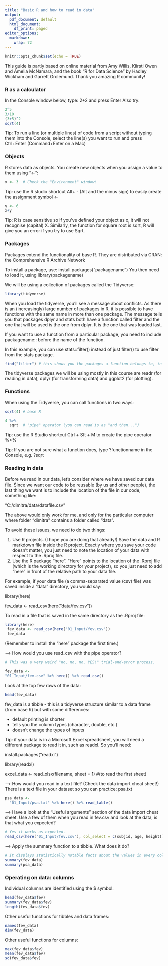 ```yaml
---
title: "Basic R and how to read in data"
output:
  pdf_document: default
  html_document:
    df_print: paged
editor_options:
  markdown:
    wrap: 72
---
```


```r
knitr::opts_chunk$set(echo = TRUE)
```

This guide is partly based on online material from Amy Willis, Kiirsti
Owen and Amelia McNamara, and the book "R for Data Science" by Hadley
Wickham and Garrett Grolemund. Thank you amazing R community!

### R as a calculator

In the Console window below, type: 2+2 and press Enter Also try:

```r
2^5
3/10
(3+5)^2
sqrt(4)
```

Tip: To run a line (or multiple lines) of code from a script without
typing them into the Console, select the line(s) you want to run and
press Ctrl+Enter (Command+Enter on a Mac)

### Objects

R stores data as objects. You create new objects when you assign a value
to them using "\<-":

```r
x <- 3  # Check the "Environment" window!
```

Tip: use the R studio shortcut Alt+ - (Alt and the minus sign) to easily
create the assignment symbol \<-

```r
y <- 6
x+y
```

Tip: R is case sensitive so if you've defined your object as x, it will
not recognise (capital) X. Similarly, the function for square root is
sqrt, R will give you an error if you try to use Sqrt.

### Packages

Packages extend the functionality of base R. They are distributed via
CRAN: the Comprehensive R Archive Network

To install a package, use: install.packages("packagename") You then need
to load it, using library(packagename)

We will be using a collection of packages called the Tidyverse:

```r
library(tidyverse)
```

When you load the tidyverse, you'll see a message about conflicts. As
there is an (increasingly) large number of packages in R, it is possible
to have functions with the same name in more than one package. The
message tells you that packages dplyr and stats both have a function
called filter and the one that will be used is the one from dplyr. It is
the one that was loaded last.

If you want to use a function from a particular package, you need to
include packagename:: before the name of the function.

In this example, you can use stats::filter() instead of just filter() to
use filter from the stats package.

```r
find("filter") # this shows you the packages a function belongs to, in order of priority
```

The tidyverse packages we will be using mostly in this course are readr
(for reading in data), dplyr (for transforming data) and ggplot2 (for
plotting).

### Functions

When using the Tidyverse, you can call functions in two ways:

```r
sqrt(4) # base R

4 %>%
  sqrt  # "pipe" operator (you can read is as "and then...")
```

Tip: use the R Studio shortcut Ctrl + Sft + M to create the pipe
operator %\>%

Tip: If you are not sure what a function does, type ?functionname in the
Console, e.g. ?sqrt

### Reading in data

Before we read in our data, let's consider where we have saved our data
file. Since we want our code to be reusable (by us and other people),
the last thing we want is to include the location of the file in our
code, something like:

"C:/dimitra/data/datafile.csv"

The above would only work for me, and only for the particular computer
where folder "dimitra" contains a folder called "data".

To avoid these issues, we need to do two things:

1.  Use R projects. (I hope you are doing that already!) Save the data
    and R markdown file inside the R project. Exactly where you save
    your code doesn't matter, you just need to note the location of your
    data with respect to the .Rproj file.
2.  Use the R package "here". "Here" points to the location of the
    .Rproj file (which is the working directory for your project), so
    you just need to add "here" in front of the relative path to your
    data file.

For example, if your data file (a comma-separated value (csv) file) was
saved inside a "data" directory, you would say:

library(here)

fev_data \<- read_csv(here("data/fev.csv"))

To read in a file that is saved in the same directory as the .Rproj
file:

```r
library(here)
 fev_data <- read_csv(here("01_Input/fev.csv"))
 fev_data
```

(Remember to install the "here" package the first time.)

--\> How would you use read_csv with the pipe operator?

```r
# This was a very weird "no, no, no, YES!" trial-and-error process.

fev_data <-
"01_Input/fev.csv" %>% here() %>% read_csv()
```

Look at the top few rows of the data:

```r
head(fev_data)
```

fev_data is a tibble - this is a tidyverse structure similar to a data
frame (from base R) but with some differences:

-   default printing is shorter
-   tells you the column types (character, double, etc.)
-   doesn't change the types of inputs

Tip: if your data is in a Microsoft Excel spreadsheet, you will need a
different package to read it in, such as readxl. So you'll need:

install.packages("readxl")

library(readxl)

excel_data \<- read_xlsx(filename, sheet = 1) \#(to read the first
sheet)

--\> How would you read in a text file? (Check the data import cheat
sheet!) There is a text file in your dataset so you can practice:
psa.txt

```r
psa_data <-
  "01_Input/psa.txt" %>% here() %>% read_table()
```

--\> Have a look at the "Useful arguments" section of the data import
cheat sheet. Use a few of them when you read in fev.csv and look at the
data, is that what you expected?

```r
# Yes it works as expected.
read_csv(here("01_Input/fev.csv"), col_select = c(subjid, age, height))
```

--\> Apply the summary function to a tibble. What does it do?

```r
# It displays statistically notable facts about the values in every column of data.
summary(fev_data)
summary(psa_data)
```

### Operating on data: columns

Individual columns are identified using the \$ symbol:

```r
head(fev_data$fev)
summary(fev_data$fev)
length(fev_data$fev)
```

Other useful functions for tibbles and data frames:

```r
names(fev_data)
dim(fev_data)
```

Other useful functions for columns:

```r
max(fev_data$fev)
mean(fev_data$fev)
sd(fev_data$fev)
```
